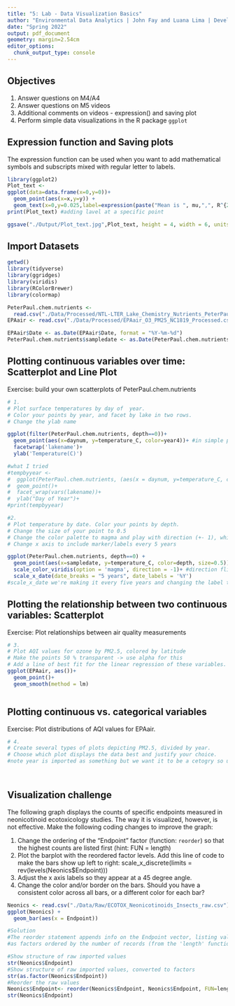```yaml
---
title: "5: Lab - Data Visualization Basics"
author: "Environmental Data Analytics | John Fay and Luana Lima | Developed by Kateri Salk"
date: "Spring 2022"
output: pdf_document
geometry: margin=2.54cm
editor_options: 
  chunk_output_type: console
---
```


## Objectives
1. Answer questions on M4/A4
2. Answer questions on M5 videos
3. Additional comments on videos - expression() and saving plot
4. Perform simple data visualizations in the R package `ggplot`

## Expression function and Saving plots

The expression function can be used when you want to add mathematical symbols and subscripts mixed with regular letter to labels. 

```r
library(ggplot2)
Plot_text <-
ggplot(data=data.frame(x=0,y=0))+
  geom_point(aes(x=x,y=y)) +
  geom_text(x=0,y=0.025,label=expression(paste("Mean is ", mu,",", R^{2},'=0.6')))
print(Plot_text) #adding lavel at a specific point 

ggsave("./Output/Plot_text.jpg",Plot_text, height = 4, width = 6, units = "in", dpi = 300)

```

## Import Datasets

```r
getwd()
library(tidyverse)
library(ggridges)
library(viridis)
library(RColorBrewer)
library(colormap)

PeterPaul.chem.nutrients <- 
  read.csv("./Data/Processed/NTL-LTER_Lake_Chemistry_Nutrients_PeterPaul_Processed.csv", stringsAsFactors = TRUE)
EPAair <- read.csv("./Data/Processed/EPAair_O3_PM25_NC1819_Processed.csv", stringsAsFactors = TRUE)

EPAair$Date <- as.Date(EPAair$Date, format = "%Y-%m-%d")
PeterPaul.chem.nutrients$sampledate <- as.Date(PeterPaul.chem.nutrients$sampledate, format = "%Y-%m-%d")

```


## Plotting continuous variables over time: Scatterplot and Line Plot

Exercise: build your own scatterplots of PeterPaul.chem.nutrients

```r

# 1. 
# Plot surface temperatures by day of  year. 
# Color your points by year, and facet by lake in two rows.
# Change the ylab name

ggplot(filter(PeterPaul.chem.nutrients, depth==0))+
  geom_point(aes(x=daynum, y=temperature_C, color=year4))+ #in simple plots it doesn't matter if aes is with geom instead of ggplot. If you put your aes with geom you have more control because if you wanted to add lines you.
  facetwrap('lakename')+
  ylab('Temperature(C)')

#what I tried
#tempbyyear <-   
#  ggplot(PeterPaul.chem.nutrients, (aes(x = daynum, y=temperature_C, color = year4))) +
#  geom_point()+
#  facet_wrap(vars(lakename))+
#  ylab("Day of Year")+
#print(tempbyyear)

#2. 
# Plot temperature by date. Color your points by depth.
# Change the size of your point to 0.5
# Change the color palette to magma and play with direction (+- 1), which one makes more sense?
# Change x axis to include marker/labels every 5 years

ggplot(PeterPaul.chem.nutrients, depth==0) + 
  geom_point(aes(x=sampledate, y=temperature_C, color=depth, size=0.5))+
  scale_color_viridis(option = 'magma', direction = -1)+ #direction flips the coloring
  scale_x_date(date_breaks = "5 years", date_labels = '%Y')
#scale_x_date we're making it every five years and changing the label to two digit years with the capital y 

```
## Plotting the relationship between two continuous variables: Scatterplot

Exercise: Plot relationships between air quality measurements

```r

# 3. 
# Plot AQI values for ozone by PM2.5, colored by latitude 
# Make the points 50 % transparent -> use alpha for this
# Add a line of best fit for the linear regression of these variables.
ggplot(EPAair, aes())+
  geom_point()+
  geom_smooth(method = lm)



```

## Plotting continuous vs. categorical variables

Exercise: Plot distributions of AQI values for EPAair.

```r

# 4. 
# Create several types of plots depicting PM2.5, divided by year. 
# Choose which plot displays the data best and justify your choice. 
#note year is imported as something but we want it to be a cetogry so use as.factor




```


## Visualization challenge

The following graph displays the counts of specific endpoints measured in neonicotinoid ecotoxicology studies. The way it is visualized, however, is not effective. Make the following coding changes to improve the graph: 

1. Change the ordering of the "Endpoint" factor (function: `reorder`) so that the highest counts are listed first (hint: FUN = length)
2. Plot the barplot with the reordered factor levels. Add this line of code to make the bars show up left to right:   scale_x_discrete(limits = rev(levels(Neonics$Endpoint)))
3. Adjust the x axis labels so they appear at a 45 degree angle. 
4. Change the color and/or border on the bars. Should you have a consistent color across all bars, or a different color for each bar?
```r

Neonics <- read.csv("./Data/Raw/ECOTOX_Neonicotinoids_Insects_raw.csv")
ggplot(Neonics) +
  geom_bar(aes(x = Endpoint))

#Solution
#The reorder statement appends info on the Endpoint vector, listing values
#as factors ordered by the number of records (from the 'length' function)

#Show structure of raw imported values 
str(Neonics$Endpoint)
#Show structure of raw imported values, converted to factors
str(as.factor(Neonics$Endpoint))
#Reorder the raw values 
Neonics$Endpoint<- reorder(Neonics$Endpoint, Neonics$Endpoint, FUN=length)
str(Neonics$Endpoint)

```
